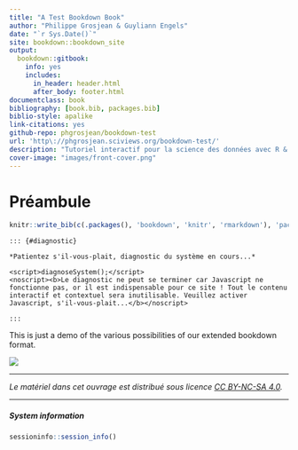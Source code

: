 ```yaml
--- 
title: "A Test Bookdown Book"
author: "Philippe Grosjean & Guyliann Engels"
date: "`r Sys.Date()`"
site: bookdown::bookdown_site
output:
  bookdown::gitbook:
    info: yes
    includes:
      in_header: header.html
      after_body: footer.html
documentclass: book
bibliography: [book.bib, packages.bib]
biblio-style: apalike
link-citations: yes
github-repo: phgrosjean/bookdown-test
url: 'http\://phgrosjean.sciviews.org/bookdown-test/'
description: "Tutoriel interactif pour la science des données avec R & SciViews-R."
cover-image: "images/front-cover.png"
---
```


# Préambule {-}

```r
knitr::write_bib(c(.packages(), 'bookdown', 'knitr', 'rmarkdown'), 'packages.bib')
```

<!--
``{r setup, include=FALSE, cache=FALSE}
knitr::read_chunk('setup.R')
# Automatically create a bib database for R packages
knitr::write_bib(c(.packages(), 'bookdown', 'knitr', 'rmarkdown'), 'packages.bib')
``

``{r bookdown-setup, include=FALSE}
``

``{r bookdown-include, echo=FALSE, results='asis'}
``
-->

```block2

::: {#diagnostic}

*Patientez s'il-vous-plait, diagnostic du système en cours...*

<script>diagnoseSystem();</script>
<noscript><b>Le diagnostic ne peut se terminer car Javascript ne fonctionne pas, or il est indispensable pour ce site ! Tout le contenu interactif et contextuel sera inutilisable. Veuillez activer Javascript, s'il-vous-plait...</b></noscript>

:::

```

This is just a demo of the various possibilities of our extended bookdown format.

![](images/front-cover.png)

----

_Le matériel dans cet ouvrage est distribué sous licence [CC BY-NC-SA 4.0](https://creativecommons.org/licenses/by-nc-sa/4.0/deed.fr)._

----

##### System information {-}

```r
sessioninfo::session_info()
```
